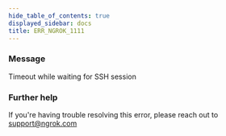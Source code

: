 ```yaml
---
hide_table_of_contents: true
displayed_sidebar: docs
title: ERR_NGROK_1111
---
```


### Message

Timeout while waiting for SSH session

### Further help

If you're having trouble resolving this error, please reach out to [support@ngrok.com](mailto:support@ngrok.com?subject=Help%20with%20ERR_NGROK_1111)
